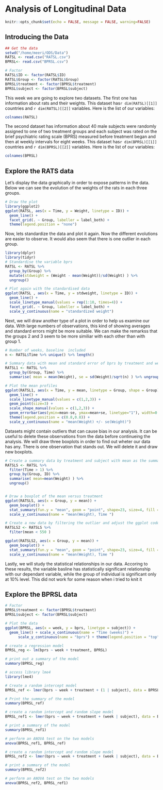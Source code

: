 # Analysis of Longitudinal Data

```r
knitr::opts_chunk$set(echo = FALSE, message = FALSE, warning=FALSE)
```

## Introducing the Data


```r

## Get the data
setwd("/home/meeri/ODS/Data")
RATSL <- read.csv("RATSL.csv")
BPRSL<- read.csv("BPRSL.csv")

# Factor 
RATSL$ID <- factor(RATSL$ID)
RATSL$Group <- factor(RATSL$Group)
BPRSL$treatment <- factor(BPRSL$treatment)
BPRSL$subject <- factor(BPRSL$subject)
```


This week we are going to explore two datasets. The first one has information about rats and their weights. This dataset has`r dim(RATSL)[[1]] ` countries and `r dim(RATSL)[[2]] ` variables. Here is the list of our variables:

```r

colnames(RATSL)

```

The second dataset has information about 40 male subjects were randomly assigned to one of two treatment groups and each subject was rated on the brief psychiatric rating scale (BPRS) measured before treatment began and then at weekly intervals for eight weeks. This dataset has`r dim(BPRSL)[[1]] ` countries and `r dim(BPRSL)[[2]] ` variables. Here is the list of our variables:




```r

colnames(BPRSL)

```

## Explore the RATS data

Let's display the data graphically in order to expose patterns in the data. Below we can see the evolution of the weights of the rats in each three groups.

```r


# Draw the plot
library(ggplot2)
ggplot(RATSL, aes(x = Time, y = Weight, linetype = ID)) +
  geom_line() +
  facet_grid(. ~ Group, labeller = label_both) +
  theme(legend.position = "none") 

```


Now, lets standardize the data and plot it again. Now the different evolutions are easier to observe. It would also seem that there is one outlier in each group. 

```r
library(dplyr)
library(tidyr)
# Standardise the variable bprs
RATSL <- RATSL %>%
  group_by(Group) %>%
  mutate(stdweight = (Weight - mean(Weight))/sd(Weight) ) %>%
  ungroup()

# Plot again with the standardised data
ggplot(RATSL , aes(x = Time, y = stdweight, linetype = ID)) +
  geom_line() +
  scale_linetype_manual(values = rep(1:10, times=4)) +
  facet_grid(. ~ Group, labeller = label_both) +
  scale_y_continuous(name = "standardized weight")


```

Next, we will draw another type of a plot in order to help us examine our data. With large numbers of observations, this kind of showing averages  and standard errors might be more suitable. We can make the remarkss that the groups 2 and 3 seem to be more similiar with each other than with group 1.

```r
# Number of weeks, baseline  included
n <- RATSL$Time %>% unique() %>% length()

# Summary data with mean and standard error of bprs by treatment and week 
RATSL1 <- RATSL %>%
  group_by(Group, Time) %>%
  summarise( mean = mean(Weight), se = sd(Weight)/sqrt(n) ) %>% ungroup()

# Plot the mean profiles
ggplot(RATSL1, aes(x = Time, y = mean, linetype = Group, shape = Group)) +
  geom_line() +
  scale_linetype_manual(values = c(1,2,3)) +
  geom_point(size=3) +
  scale_shape_manual(values = c(1,2,3)) +
  geom_errorbar(aes(ymin=mean-se, ymax=mean+se, linetype="1"), width=0.3) +
  theme(legend.position = c(0.8,0.8)) +
  scale_y_continuous(name = "mean(Weight) +/- se(Weight)")
```


Datasets might contain outliers that can cause bias in our analysis. It can be useful to delete these observations from the data before continueing the analysis. We will draw three boxplots in order to find out wheter our data has any.  There is one observation that stands out. We will delete it and draw new boxplots. 

```r
# Create a summary data by treatment and subject with mean as the summary variable (ignoring baseline week 0).
RATSLS <- RATSL %>%
  filter(Time > 1) %>%
  group_by(Group, ID) %>%
  summarise( mean=mean(Weight) ) %>%
  ungroup()


# Draw a boxplot of the mean versus treatment
ggplot(RATSLS, aes(x = Group, y = mean)) +
  geom_boxplot() +
  stat_summary(fun.y = "mean", geom = "point", shape=23, size=4, fill = "white") +
  scale_y_continuous(name = "mean(Weight), Time ")
```



```r
# Create a new data by filtering the outlier and adjust the ggplot code the draw the plot again with the new data
RATSLS2 <- RATSLS %>%
  filter(mean < 550 )

ggplot(RATSLS2, aes(x = Group, y = mean)) +
  geom_boxplot() +
  stat_summary(fun.y = "mean", geom = "point", shape=23, size=4, fill = "white") +
  scale_y_continuous(name = "mean(Weight), Time ")

```


Lastly, we will study the statistical relationships in our data. Accoring to these results, the variable basline has statistically significant relationship with our dependant variable, while the group of individual is significant only at 10% level. This did not work for some reason when i tried to knit it






## Explore the BPRSL data



```r

# Factor 
BPRSL$treatment <- factor(BPRSL$treatment)
BPRSL$subject <- factor(BPRSL$subject)

# Plot the data
ggplot(BPRSL, aes(x = week, y = bprs, linetype = subject)) +
  geom_line() + scale_x_continuous(name = "Time (weeks)") + 
      scale_y_continuous(name = "bprs") + theme(legend.position = "top")

```


```r
# create a regression model 
BPRSL_reg <- lm(bprs ~ week + treatment, BPRSL)

# print out a summary of the model
summary(BPRSL_reg)
```

```r

# access library lme4
library(lme4)

# Create a random intercept model
BPRSL_ref <- lmer(bprs ~ week + treatment + (1 | subject), data = BPRSL, REML = FALSE)

# Print the summary of the model
summary(BPRSL_ref)
```


```r
# create a random intercept and random slope model
BPRSL_ref1 <- lmer(bprs ~ week + treatment + (week | subject), data = BPRSL, REML = FALSE)

# print a summary of the model
summary(BPRSL_ref1)

# perform an ANOVA test on the two models
anova(BPRSL_ref1, BPRSL_ref)
```

```r
# create a random intercept and random slope model
BPRSL_ref2 <- lmer(bprs ~ week + treatment + (week | subject), data = BPRSL, REML = FALSE)

# print a summary of the model
summary(BPRSL_ref2)

# perform an ANOVA test on the two models
anova(BPRSL_ref2, BPRSL_ref1)
```


